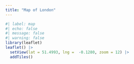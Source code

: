 ```yaml
---
title: "Map of London"
---
```


```r
#| label: map
#| echo: false
#| message: false
#| warning: false
library(leaflet)
leaflet() |> 
  setView(lat = 51.4993, lng =  -0.1280, zoom = 12) |> 
  addTiles()
```

